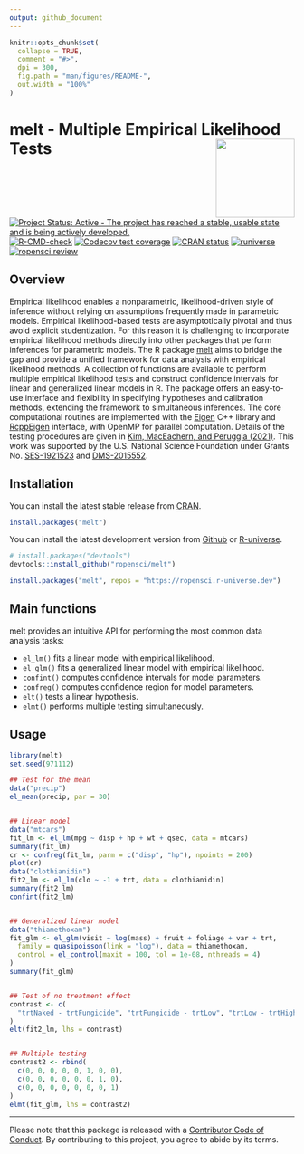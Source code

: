 ```yaml
---
output: github_document
---
```


<!-- README.md is generated from README.Rmd. Please edit that file -->

```r
knitr::opts_chunk$set(
  collapse = TRUE,
  comment = "#>",
  dpi = 300,
  fig.path = "man/figures/README-",
  out.width = "100%"
)
```

# melt - Multiple Empirical Likelihood Tests <a href="https://docs.ropensci.org/melt/"><img src="man/figures/logo.png" align="right" height="139" /></a>

<!-- badges: start -->
[![Project Status: Active - The project has reached a stable, usable state and is being actively developed.](https://www.repostatus.org/badges/latest/active.svg)](https://www.repostatus.org/#active)
[![R-CMD-check](https://github.com/ropensci/melt/actions/workflows/check-standard.yaml/badge.svg)](https://github.com/ropensci/melt/actions/workflows/check-standard.yaml)
[![Codecov test coverage](https://codecov.io/gh/ropensci/melt/branch/master/graph/badge.svg)](https://app.codecov.io/gh/ropensci/melt?branch=master)
[![CRAN status](https://www.r-pkg.org/badges/version/melt)](https://CRAN.R-project.org/package=melt)
[![runiverse](https://ropensci.r-universe.dev/badges/melt)](https://ropensci.r-universe.dev/ui#package:melt)
[![ropensci review](https://badges.ropensci.org/550_status.svg)](https://github.com/ropensci/software-review/issues/550)
<!-- badges: end -->

## Overview
Empirical likelihood enables a nonparametric, likelihood-driven style of inference without relying on assumptions frequently made in parametric models.
Empirical likelihood-based tests are asymptotically pivotal and thus avoid explicit studentization.
For this reason it is challenging to incorporate empirical likelihood methods directly into other packages that perform inferences for parametric models.
The R package [melt](https://cran.r-project.org/package=melt) aims to bridge the gap and provide a unified framework for data analysis with empirical likelihood methods.
A collection of functions are available to perform multiple empirical likelihood tests and construct confidence intervals for linear and generalized linear models in R.
The package offers an easy-to-use interface and flexibility in specifying hypotheses and calibration methods, extending the framework to simultaneous inferences.
The core computational routines are implemented with the [Eigen](https://eigen.tuxfamily.org/index.php?title=Main_Page) C++ library and [RcppEigen](https://cran.r-project.org/package=RcppEigen) interface, with OpenMP for parallel computation. 
Details of the testing procedures are given in [Kim, MacEachern, and Peruggia (2021)](https://arxiv.org/abs/2112.09206). 
This work was supported by the U.S. National Science Foundation under Grants No. [SES-1921523](https://nsf.gov/awardsearch/showAward?AWD_ID=1921523) and [DMS-2015552](https://nsf.gov/awardsearch/showAward?AWD_ID=2015552).

## Installation
You can install the latest stable release from [CRAN](https://cran.r-project.org/package=melt).
```r
install.packages("melt")
```
You can install the latest development version from
[Github](https://github.com/ropensci/melt) or [R-universe](https://ropensci.r-universe.dev/ui#package:melt).
```r
# install.packages("devtools")
devtools::install_github("ropensci/melt")

install.packages("melt", repos = "https://ropensci.r-universe.dev")
```

## Main functions
melt provides an intuitive API for performing the most common data analysis tasks:

* `el_lm()` fits a linear model with empirical likelihood.
* `el_glm()` fits a generalized linear model with empirical likelihood.
* `confint()` computes confidence intervals for model parameters.
* `confreg()` computes confidence region for model parameters.
* `elt()` tests a linear hypothesis.
* `elmt()` performs multiple testing simultaneously.

## Usage
```r
library(melt)
set.seed(971112)

## Test for the mean
data("precip")
el_mean(precip, par = 30)


## Linear model
data("mtcars")
fit_lm <- el_lm(mpg ~ disp + hp + wt + qsec, data = mtcars)
summary(fit_lm)
cr <- confreg(fit_lm, parm = c("disp", "hp"), npoints = 200)
plot(cr)
data("clothianidin")
fit2_lm <- el_lm(clo ~ -1 + trt, data = clothianidin)
summary(fit2_lm)
confint(fit2_lm)


## Generalized linear model
data("thiamethoxam")
fit_glm <- el_glm(visit ~ log(mass) + fruit + foliage + var + trt,
  family = quasipoisson(link = "log"), data = thiamethoxam,
  control = el_control(maxit = 100, tol = 1e-08, nthreads = 4)
)
summary(fit_glm)


## Test of no treatment effect
contrast <- c(
  "trtNaked - trtFungicide", "trtFungicide - trtLow", "trtLow - trtHigh"
)
elt(fit2_lm, lhs = contrast)


## Multiple testing
contrast2 <- rbind(
  c(0, 0, 0, 0, 0, 1, 0, 0),
  c(0, 0, 0, 0, 0, 0, 1, 0),
  c(0, 0, 0, 0, 0, 0, 0, 1)
)
elmt(fit_glm, lhs = contrast2)
```

---
Please note that this package is released with a [Contributor Code of Conduct](https://ropensci.org/code-of-conduct/). By contributing to this project, you agree to abide by its terms.
